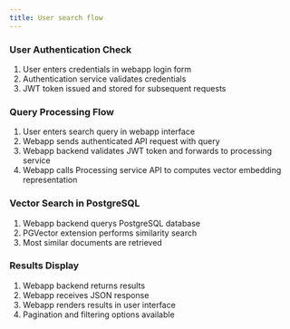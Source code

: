 ```yaml
---
title: User search flow
---
```



 
<Steps>
<Step>

### User Authentication Check
1. User enters credentials in webapp login form
2. Authentication service validates credentials
3. JWT token issued and stored for subsequent requests
</Step>

<Step>

### Query Processing Flow
1. User enters search query in webapp interface
2. Webapp sends authenticated API request with query
3. Webapp backend validates JWT token and forwards to processing service
4. Webapp calls Processing service API to computes vector embedding representation
</Step>

<Step>

### Vector Search in PostgreSQL
1. Webapp backend querys PostgreSQL database
2. PGVector extension performs similarity search
4. Most similar documents are retrieved
</Step>

<Step>

### Results Display
1. Webapp backend returns results 
3. Webapp receives JSON response
4. Webapp renders results in user interface
5. Pagination and filtering options available
</Step>
</Steps>